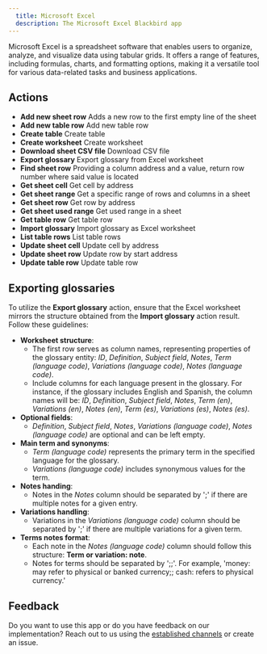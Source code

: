 ```yaml
---
  title: Microsoft Excel
  description: The Microsoft Excel Blackbird app
---
```


<LinkCard title="View on Github" target="_blank" href="https://github.com/bb-io/MicrosoftExcel" icon="github" />

Microsoft Excel is a spreadsheet software that enables users to organize, analyze, and visualize data using tabular grids. It offers a range of features, including formulas, charts, and formatting options, making it a versatile tool for various data-related tasks and business applications.

## Actions

- **Add new sheet row**   Adds a new row to the first empty line of the sheet
- **Add new table row**   Add new table row
- **Create table**    Create table
- **Create worksheet**    Create worksheet
- **Download sheet CSV file**  Download CSV file
- **Export glossary**  Export glossary from Excel worksheet
- **Find sheet row**  Providing a column address and a value, return row number where said value is located
- **Get sheet cell**  Get cell by address
- **Get sheet range**  Get a specific range of rows and columns in a sheet
- **Get sheet row**   Get row by address
- **Get sheet used range**    Get used range in a sheet
- **Get table row**   Get table row
- **Import glossary**  Import glossary as Excel worksheet
- **List table rows**  List table rows
- **Update sheet cell**   Update cell by address
- **Update sheet row**    Update row by start address
- **Update table row**    Update table row

## Exporting glossaries

To utilize the **Export glossary** action, ensure that the Excel worksheet mirrors the structure obtained from the **Import glossary** action result. Follow these guidelines:

- **Worksheet structure**:
   - The first row serves as column names, representing properties of the glossary entity: _ID_, _Definition_, _Subject field_, _Notes_, _Term (language code)_, _Variations (language code)_, _Notes (language code)_.
   - Include columns for each language present in the glossary. For instance, if the glossary includes English and Spanish, the column names will be: _ID_, _Definition_, _Subject field_, _Notes_, _Term (en)_, _Variations (en)_, _Notes (en)_, _Term (es)_, _Variations (es)_, _Notes (es)_.
- **Optional fields**:
    - _Definition_, _Subject field_, _Notes_, _Variations (language code)_, _Notes (language code)_ are optional and can be left empty.
- **Main term and synonyms**:
    - _Term (language code)_ represents the primary term in the specified language for the glossary.
    - _Variations (language code)_ includes synonymous values for the term.
- **Notes handing**:
    - Notes in the _Notes_ column should be separated by ';' if there are multiple notes for a given entry.
- **Variations handling**:
    - Variations in the _Variations (language code)_ column should be separated by ';' if there are multiple variations for a given term.
- **Terms notes format**:
    - Each note in the _Notes (language code)_ column should follow this structure: **Term or variation: note**.
    - Notes for terms should be separated by ';;'. For example, 'money: may refer to physical or banked currency;; cash: refers to physical currency.'

## Feedback

Do you want to use this app or do you have feedback on our implementation? Reach out to us using the [established channels](https://www.blackbird.io/) or create an issue.

